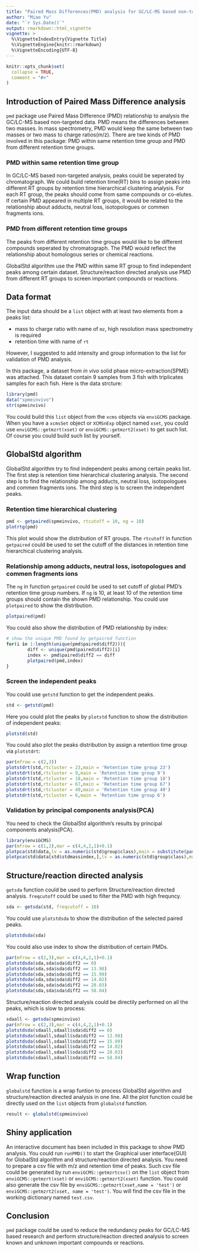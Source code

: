 ```yaml
---
title: "Paired Mass Differences(PMD) analysis for GC/LC-MS based non-targeted analysis"
author: "Miao Yu"
date: "`r Sys.Date()`"
output: rmarkdown::html_vignette
vignette: >
  %\VignetteIndexEntry{Vignette Title}
  %\VignetteEngine{knitr::rmarkdown}
  %\VignetteEncoding{UTF-8}
---
```


```r
knitr::opts_chunk$set(
  collapse = TRUE,
  comment = "#>"
)
```

## Introduction of Paired Mass Difference analysis

`pmd` package use Paired Mass Difference (PMD) relationship to analysis the GC/LC-MS based non-targeted data. PMD means the differences between two masses. In mass spectrometry, PMD would keep the same between two masses or two mass to charge ratios(m/z). There are twe kinds of PMD involved in this package: PMD within same retention time group and PMD from different retention time groups.

### PMD within same retention time group

In GC/LC-MS based non-targeted analysis, peaks could be seperated by chromatograph. We could build retention time(RT) bins to assign peaks into different RT groups by retention time hierarchical clustering analysis. For each RT group, the peaks should come from same compounds or co-elutes. If certain PMD appeared in multiple RT groups, it would be related to the relationship about adducts, neutral loss, isotopologues or commen fragments ions.

### PMD from different retention time groups

The peaks from different retention time groups would like to be different compounds seperated by chromatograph. The PMD would reflect the relationship about homologous series or chemical reactions.

GlobalStd algorithm use the PMD within same RT group to find independent peaks among certain dataset. Structure/reaction directed analysis use PMD from different RT groups to screen important compounds or reactions.

## Data format

The input data should be a `list` object with at least two elements from a peaks list: 

- mass to charge ratio with name of `mz`, high resolution mass spectrometry is required
- retention time with name of `rt`

However, I suggested to add intensity and group information to the list for validation of PMD analysis.

In this package, a dataset from *in vivo* solid phase micro-extraction(SPME) was attached. This dataset contain 9 samples from 3 fish with triplicates samples for each fish. Here is the data strcture:

```r
library(pmd)
data("spmeinvivo")
str(spmeinvivo)
```

You could build this `list` object from the `xcms` objects via `enviGCMS` package. When you have a `xcmsSet` object or `XCMSnExp` object named `xset`, you could use `enviGCMS::getmzrt(xset)` or `enviGCMS::getmzrt2(xset)` to get such list. Of course you could build such list by yourself.

## GlobalStd algorithm

GlobalStd algorithm try to find independent peaks among certain peaks list. The first step is retention time hierarchical clustering analysis. The second step is to find the relationship among adducts, neutral loss, isotopologues and commen fragments ions. The third step is to screen the independent peaks.

### Retention time hierarchical clustering

```r
pmd <- getpaired(spmeinvivo, rtcutoff = 10, ng = 10)
plotrtg(pmd)
```

This plot would show the distribution of RT groups. The `rtcutoff` in function `getpaired` could be used to set the cutoff of the distances in retention time hierarchical clustering analysis.

### Relationship among adducts, neutral loss, isotopologues and commen fragments ions

The `ng` in function `getpaired` could be used to set cutoff of global PMD's retention time group numbers. If `ng` is 10, at least 10 of the retention time groups should contain the shown PMD relationship. You could use `plotpaired` to show the distribution.

```r
plotpaired(pmd)
```

You could also show the distribution of PMD relationship by index:

```r
# show the unique PMD found by getpaired function
for(i in 1:length(unique(pmd$paired$diff2))){
        diff <- unique(pmd$paired$diff2)[i]
        index <- pmd$paired$diff2 == diff
        plotpaired(pmd,index)
}
```

### Screen the independent peaks

You could use `getstd` function to get the independent peaks.

```r
std <- getstd(pmd)
```

Here you could plot the peaks by `plotstd` function to show the distribution of independent peaks:

```r
plotstd(std)
```

You could also plot the peaks distribution by assign a retention time group via `plotstdrt`:

```r
par(mfrow = c(2,3))
plotstdrt(std,rtcluster = 23,main = 'Retention time group 23')
plotstdrt(std,rtcluster = 9,main = 'Retention time group 9')
plotstdrt(std,rtcluster = 18,main = 'Retention time group 18')
plotstdrt(std,rtcluster = 67,main = 'Retention time group 67')
plotstdrt(std,rtcluster = 49,main = 'Retention time group 49')
plotstdrt(std,rtcluster = 6,main = 'Retention time group 6')
```

### Validation by principal components analysis(PCA)

You need to check the GlobalStd algorithm's results by principal components analysis(PCA).

```r
library(enviGCMS)
par(mfrow = c(1,2),mar = c(4,4,2,1)+0.1)
plotpca(std$data,lv = as.numeric(std$group$class),main = substitute(paste(italic('in vivo'), " SPME samples(all peaks)")))
plotpca(std$data[std$stdmassindex,],lv = as.numeric(std$group$class),main = substitute(paste(italic('in vivo'), " SPME samples(selected peaks)")))
```

## Structure/reaction directed analysis

`getsda` function could be used to perform Structure/reaction directed analysis. `freqcutoff` could be used to filter the PMD with high frequncy.

```r
sda <- getsda(std, freqcutoff = 10)
```

You could use `plotstdsda` to show the distribution of the selected paired peaks.

```r
plotstdsda(sda)
```

You could also use index to show the distribution of certain PMDs.

```r
par(mfrow = c(2,3),mar = c(4,4,2,1)+0.1)
plotstdsda(sda,sda$sda$diff2 == 0)
plotstdsda(sda,sda$sda$diff2 == 13.98)
plotstdsda(sda,sda$sda$diff2 == 15.99)
plotstdsda(sda,sda$sda$diff2 == 14.02)
plotstdsda(sda,sda$sda$diff2 == 28.03)
plotstdsda(sda,sda$sda$diff2 == 58.04)
```

Structure/reaction directed analysis could be directily performed on all the peaks, which is slow to process:

```r
sdaall <- getsda(spmeinvivo)
par(mfrow = c(2,3),mar = c(4,4,2,1)+0.1)
plotstdsda(sdaall,sdaall$sda$diff2 == 0)
plotstdsda(sdaall,sdaall$sda$diff2 == 13.98)
plotstdsda(sdaall,sdaall$sda$diff2 == 15.99)
plotstdsda(sdaall,sdaall$sda$diff2 == 14.02)
plotstdsda(sdaall,sdaall$sda$diff2 == 28.03)
plotstdsda(sdaall,sdaall$sda$diff2 == 58.04)
```

## Wrap function

`globalstd` function is a wrap funtion to process GlobalStd algorithm and structure/reaction directed analysis in one line. All the plot function could be directly used on the `list` objects from `globalstd` function.

```r
result <- globalstd(spmeinvivo)
```

## Shiny application

An interactive document has been included in this package to show PMD analysis. You could run `runPMD()` to start the Graphical user interface(GUI) for GlobalStd algorithm and structure/reaction directed analysis. You need to prepare a csv file with m/z and retention time of peaks. Such csv file could be generated by run `enviGCMS::getmzrtcsv()` on the `list` object from `enviGCMS::getmzrt(xset)` or `enviGCMS::getmzrt2(xset)` function. You could also generate the csv file by `enviGCMS::getmzrt(xset,name = 'test')` or `enviGCMS::getmzrt2(xset, name = 'test')`. You will find the csv file in the working dictionary named `test.csv`.

## Conclusion

`pmd` package could be used to reduce the redundancy peaks for GC/LC-MS based research and perform structure/reaction directed analysis to screen known and unknown important compounds or reactions.
